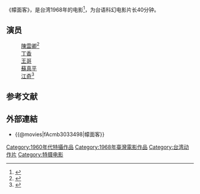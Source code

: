 {{expand|time=2015-04-05T06:48:14+00:00}}
{{Infobox Film
| 片名     = 幪面客
| 電影原名 = 
| 圖像     = 
| 圖像大小 = 
| 圖像說明 = 
| 副標題   = 
| 導演     = 游冠人
| 監製     = 
| 製片     = 陳景德 <ref>{{Cite news|url=http://app.atmovies.com.tw/movie/movie.cfm?action=filmdata&film_id=fAcmb3033498|title=幪面客|language=zh-tw|publisher=開眼電影|author=|date=|accessdate=2015-04-10}}</ref>
| 編劇     = 陳小島
| 劇本     = 
| 故事     = 
| 原著     = 
| 旁白     = 
| 統籌     = 
| 主演     = 
| 配樂     = 
| 片尾曲   = 
| 攝影     = 
| 剪輯     = 
| 製片商   = 京都有限公司
| 片長     = 
| 產地     = {{台灣電影產地}}
| 語言     = 華語
| 上映日期 = {{film date|1968}}
| 發行商   = 
| 發行日期 = 
| 公映許可 = 
| 預算     = 
| 票房     = 
| 官方網站 = 
}}
《幪面客》，是台湾1968年的电影<ref>{{Cite news|url=http://www.dianying.com/ft/title/18985|title=電影 幪面客 (1968)|language=zh-cn|publisher=中文電影資料庫|author=|date=2012|accessdate=2015-03-28}}</ref>，为台语科幻电影片长40分钟。
==演员==
:[[陳雲卿|陳雲卿]]<ref>{{Cite news|url=http://www.ctfa.org.tw/filmmaker/content.php?cid=3&id=607|title=財團法人國家電影中心|language=zh-tw|publisher=台灣電影數位典藏中心|author=|date=2012|accessdate=2015-03-28}}</ref> 
:[[丁香|丁香]]   
:[[王哥|王哥]]    
:[[蘇真平|蘇真平]]    
:[[江奇|江奇]]<ref>{{Cite news|url=http://www.dianying.com/ft/title/18985|title=電影 幪面客 (1968)|language=zh-cn|publisher=  中文電影資料庫|author=|date=|accessdate=2015-04-10}}</ref>
  
== 参考文献 ==
{{Reflist}}

== 外部連結 ==
*{{@movies|fAcmb3033498|幪面客}}

[[Category:1960年代特攝作品|Category:1960年代特攝作品]]
[[Category:1968年臺灣電影作品|Category:1968年臺灣電影作品]]
[[Category:台湾动作片|Category:台湾动作片]]
[[Category:特摄电影|Category:特摄电影]]